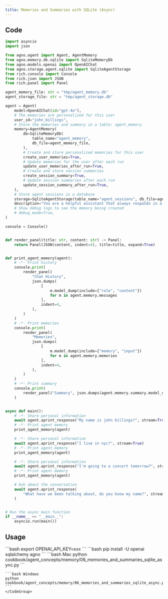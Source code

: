 ```yaml
---
title: Memories and Summaries with SQLite (Async)
---
```


## Code

```python cookbook/agent_concepts/memory/06_memories_and_summaries_sqlite_async.py
import asyncio
import json

from agno.agent import Agent, AgentMemory
from agno.memory.db.sqlite import SqliteMemoryDb
from agno.models.openai import OpenAIChat
from agno.storage.agent.sqlite import SqliteAgentStorage
from rich.console import Console
from rich.json import JSON
from rich.panel import Panel

agent_memory_file: str = "tmp/agent_memory.db"
agent_storage_file: str = "tmp/agent_storage.db"

agent = Agent(
    model=OpenAIChat(id="gpt-4o"),
    # The memories are personalized for this user
    user_id="john_billings",
    # Store the memories and summary in a table: agent_memory
    memory=AgentMemory(
        db=SqliteMemoryDb(
            table_name="agent_memory",
            db_file=agent_memory_file,
        ),
        # Create and store personalized memories for this user
        create_user_memories=True,
        # Update memories for the user after each run
        update_user_memories_after_run=True,
        # Create and store session summaries
        create_session_summary=True,
        # Update session summaries after each run
        update_session_summary_after_run=True,
    ),
    # Store agent sessions in a database
    storage=SqliteAgentStorage(table_name="agent_sessions", db_file=agent_storage_file),
    description="You are a helpful assistant that always responds in a polite, upbeat and positive manner.",
    # Show debug logs to see the memory being created
    # debug_mode=True,
)

console = Console()


def render_panel(title: str, content: str) -> Panel:
    return Panel(JSON(content, indent=4), title=title, expand=True)


def print_agent_memory(agent):
    # -*- Print history
    console.print(
        render_panel(
            "Chat History",
            json.dumps(
                [
                    m.model_dump(include={"role", "content"})
                    for m in agent.memory.messages
                ],
                indent=4,
            ),
        )
    )
    # -*- Print memories
    console.print(
        render_panel(
            "Memories",
            json.dumps(
                [
                    m.model_dump(include={"memory", "input"})
                    for m in agent.memory.memories
                ],
                indent=4,
            ),
        )
    )
    # -*- Print summary
    console.print(
        render_panel("Summary", json.dumps(agent.memory.summary.model_dump(), indent=4))
    )


async def main():
    # -*- Share personal information
    await agent.aprint_response("My name is john billings?", stream=True)
    # -*- Print agent memory
    print_agent_memory(agent)

    # -*- Share personal information
    await agent.aprint_response("I live in nyc?", stream=True)
    # -*- Print agent memory
    print_agent_memory(agent)

    # -*- Share personal information
    await agent.aprint_response("I'm going to a concert tomorrow?", stream=True)
    # -*- Print agent memory
    print_agent_memory(agent)

    # Ask about the conversation
    await agent.aprint_response(
        "What have we been talking about, do you know my name?", stream=True
    )


# Run the async main function
if __name__ == "__main__":
    asyncio.run(main())
```

## Usage

<Steps>
  <Snippet file="create-venv-step.mdx" />

  <Step title="Set your API key">
    ```bash
    export OPENAI_API_KEY=xxx
    ```
  </Step>

  <Step title="Install libraries">
    ```bash
    pip install -U openai sqlalchemy agno
    ```
  </Step>

  <Step title="Run Agent">
    <CodeGroup>
    ```bash Mac
    python cookbook/agent_concepts/memory/06_memories_and_summaries_sqlite_async.py
    ```

    ```bash Windows
    python cookbook/agent_concepts/memory/06_memories_and_summaries_sqlite_async.py
    ```
    </CodeGroup>
  </Step>
</Steps>